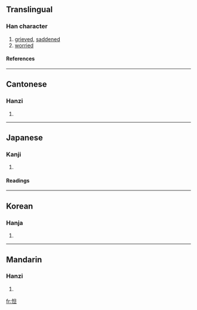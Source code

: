 ==Translingual==
===Han character===
{{Han char|rn=61|rad=心|as=05|sn=8|four=9601<sub>0</sub>|canj=心日一 (PAM)}}
# [[grieved]], [[saddened]]
# [[worried]]
====References====
{{Han ref|kx=0380.260|dkj=10458|dj=0709.030|hdz=42284.120|uh=601B|ud=24603|bh=A9CD|bd=43469}}
----
==Cantonese==
===Hanzi===
{{yue-hanzi|jyut=|y=daat3}}
# {{defn|Cantonese}}
----
==Japanese==
===Kanji===
{{ja-kanji|grade=|rs=心05}}
# {{defn|Japanese}} 
====Readings====
{{ja-readings|on=[[だつ]] (datsu), [[たつ]] (tatsu)|kun=[[いたむ]] (itamu)}}
----
==Korean==
===Hanja===
{{ko-hanja|hangeul=달|eumhun=|rv=dal|mr=tal|y=tal}}
# {{defn|Korean}}
----
==Mandarin==
===Hanzi===
{{cmn-hanzi|pin=[[dá]] (da2)|wg=ta<sup>2</sup>}}
# {{defn|Mandarin}}

[[fr:怛]]